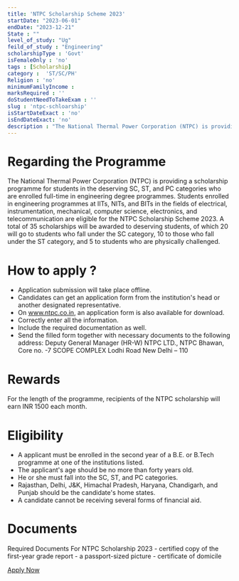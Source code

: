 ```yaml
---
title: 'NTPC Scholarship Scheme 2023'
startDate: "2023-06-01"
endDate: "2023-12-21"
State : ""
level_of_study: "Ug"
feild_of_study : "Engineering"
scholarshipType : 'Govt'
isFemaleOnly : 'no'
tags : [Scholarship]
category :  'ST/SC/PH'
Religion : 'no'
minimumFamilyIncome :
marksRequired : ''
doStudentNeedToTakeExam : ''
slug : 'ntpc-schloarship'
isStartDateExact : 'no'
isEndDateExact: 'no'
description : "The National Thermal Power Corporation (NTPC) is providing a scholarship programme for students in the deserving SC, ST, and PC categories who are enrolled full-time in engineering degree programmes."
---
```




# Regarding the Programme
The National Thermal Power Corporation (NTPC) is providing a scholarship programme for students in the deserving SC, ST,
and PC categories who are enrolled full-time in engineering degree programmes.
Students enrolled in engineering programmes at IITs, NITs, and BITs in the fields of electrical, instrumentation, mechanical, computer science, electronics, and telecommunication are eligible for the NTPC Scholarship Scheme 2023.
A total of 35 scholarships will be awarded to deserving students, of which 20 will go to students who fall under the SC category, 
10 to those who fall under the ST category, and 5 to students who are physically challenged.


# How to apply ?
- Application submission will take place offline.
 - Candidates can get an application form from the institution's head or another designated representative.
 - On www.ntpc.co.in, an application form is also available for download.
 - Correctly enter all the information.
 - Include the required documentation as well.                  
 - Send the filled form together with necessary documents to the following address:
                    Deputy General Manager (HR-W) 
                    NTPC LTD., NTPC Bhawan, Core no. -7
                    SCOPE COMPLEX Lodhi Road 
                    New Delhi – 110



# Rewards
For the length of the programme, recipients of the NTPC scholarship will earn INR 1500 each month.


# Eligibility
 - A applicant must be enrolled in the second year of a B.E. or B.Tech programme at one of the institutions listed.
 - The applicant's age should be no more than forty years old.
 - He or she must fall into the SC, ST, and PC categories.
 - Rajasthan, Delhi, J&K, Himachal Pradesh, Haryana, Chandigarh, and Punjab should be the candidate's home states.
 - A candidate cannot be receiving several forms of financial aid.




# Documents
 Required Documents For NTPC Scholarship 2023
    - certified copy of the first-year grade report
    - a passport-sized picture
    - certificate of domicile

[Apply Now](https://www.ntpc.co.in/)